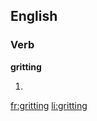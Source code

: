 ==English==

===Verb===
'''gritting'''

# {{present participle of|grit}}

[[fr:gritting]]
[[li:gritting]]